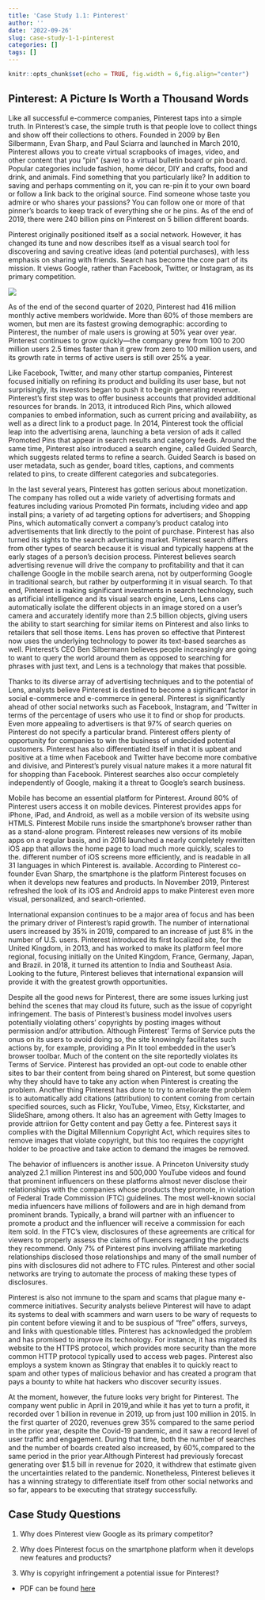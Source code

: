 ```yaml
---
title: 'Case Study 1.1: Pinterest'
author: ''
date: '2022-09-26'
slug: case-study-1-1-pinterest
categories: []
tags: []
---
```


```r
knitr::opts_chunk$set(echo = TRUE, fig.width = 6,fig.align="center")
```


## Pinterest: A Picture Is Worth a Thousand Words

Like all successful e-commerce companies, Pinterest taps into a simple truth. In
Pinterest’s case, the simple truth is that people love to collect things and show off
their collections to others. Founded in 2009 by Ben Silbermann, Evan Sharp, and
Paul Sciarra and launched in March 2010, Pinterest allows you to create virtual
scrapbooks of images, video, and other content that you “pin” (save) to a virtual
bulletin board or pin board. Popular categories include fashion, home décor, DIY
and crafts, food and drink, and animals. Find something that you particularly like?
In addition to saving and perhaps commenting on it, you can re-pin it to your own
board or follow a link back to the original source. Find someone whose taste you
admire or who shares your passions? You can follow one or more of that pinner’s
boards to keep track of everything she or he pins. As of the end of 2019, there were
240 billion pins on Pinterest on 5 billion different boards.

Pinterest originally positioned itself as a social network. However, it has changed
its tune and now describes itself as a visual search tool for discovering and saving
creative ideas (and potential purchases), with less emphasis on sharing with
friends. Search has become the core part of its mission. It views Google, rather than
Facebook, Twitter, or Instagram, as its primary competition.


![](/image/EC16_Fig_01-CS_Pinterest.jpg)

As of the end of the second quarter of 2020, Pinterest had 416 million monthly
active members worldwide. More than $60\%$ of those members are women, but men
are its fastest growing demographic: according to Pinterest, the number of male
users is growing at $50\%$ year over year. Pinterest continues to grow quickly—the
company grew from 100 to 200 million users 2.5 times faster than it grew from zero
to 100 million users, and its growth rate in terms of active users is still over $25\%$ a year.

Like Facebook, Twitter, and many other startup companies, Pinterest focused
initially on refining its product and building its user base, but not surprisingly, its
investors began to push it to begin generating revenue. Pinterest’s first step was to
offer business accounts that provided additional resources for brands. In 2013, it
introduced Rich Pins, which allowed companies to embed information, such as
current pricing and availability, as well as a direct link to a product page. In 2014,
Pinterest took the official leap into the advertising arena, launching a beta version
of ads it called Promoted Pins that appear in search results and category feeds.
Around the same time, Pinterest also introduced a search engine, called Guided
Search, which suggests related terms to refine a search. Guided Search is based on
user metadata, such as gender, board titles, captions, and comments related to pins, to create different categories and subcategories.

In the last several years, Pinterest has gotten serious about monetization. The company has rolled
out a wide variety of advertising formats and features including various Promoted Pin formats,
including video and app install pins; a variety of ad targeting options for advertisers; and
Shopping Pins, which automatically convert a company’s product catalog into advertisements that
link directly to the point of purchase. Pinterest has also turned its sights to the search advertising
market. Pinterest search differs from other types of search because it is visual and typically
happens at the early stages of a person's decision process. Pinterest believes search advertising
revenue will drive the company to profitability and that it can challenge Google in the mobile
search arena, not by outperforming Google in traditional search, but rather by outperforming it in
visual search. To that end, Pinterest is making significant investments in search technology, such
as artificial intelligence and its visual search engine, Lens, Lens can automatically isolate the
different objects in an image stored on a user's camera and accurately identify more than 2.5
billion objects, giving users the ability to start searching for similar items on Pinterest and also
links to retailers that sell those items. Lens has proven so effective that Pinterest now uses the
underlying technology to power its text-based searches as well. Pinterest’s CEO Ben Silbermann
believes people increasingly are going to want to query the world around them as opposed to
searching for phrases with just text, and Lens is a technology that makes that possible.

Thanks to its diverse array of advertising techniques and to the potential of Lens, analysts believe
Pinterest is destined to become a significant factor in social e-commerce and e-commerce in
general. Pinterest is significantly ahead of other social networks such as Facebook, Instagram, and
‘Twitter in terms of the percentage of users who use it to find or shop for products. Even more
appealing to advertisers is that $97\%$ of search queries on Pinterest do not specify a particular
brand. Pinterest offers plenty of opportunity for companies to win the business of undecided
potential customers. Pinterest has also differentiated itself in that it is upbeat and positive at a time
when Facebook and Twitter have become more combative and divisive, and Pinterest’s purely
visual nature makes it a more natural fit for shopping than Facebook. Pinterest searches also occur
completely independently of Google, making it a threat to Google’s search business.

Mobile has become an essential platform for Pinterest. Around $80\%$ of Pinterest users access it on mobile
devices. Pinterest provides apps for iPhone, iPad, and Android, as well as a mobile version of its website
using HTMLS. Pinterest Mobile runs inside the smartphone’s browser rather than as a stand-alone
program. Pinterest releases new versions of its mobile apps on a regular basis, and in 2016 launched a
nearly completely rewritten iOS app that allows the home page to load much more quickly, scales to the.
different number of iOS screens more efficiently, and is readable in all 31 languages in which Pinterest is.
available. According to Pinterest co-founder Evan Sharp, the smartphone is the platform Pinterest
focuses on when it develops new features and products. In November 2019, Pinterest refreshed the look of its iOS and Android apps to make Pinterest even more visual, personalized, and search-oriented.

International expansion continues to be a major area of focus and has been the primary driver of
Pinterest’s rapid growth. The number of international users increased by $35\%$ in 2019, compared to an
increase of just $8\%$ in the number of U.S. users. Pinterest introduced its first localized site, for the United
Kingdom, in 2013, and has worked to make its platform feel more regional, focusing initially on the United Kingdom, France, Germany, Japan, and Brazil.
in 2018, it turned its attention to India and Southeast Asia.
Looking to the future, Pinterest believes that international expansion will provide it with the greatest growth opportunities.

Despite all the good news for Pinterest, there are some issues lurking just behind the scenes that may cloud its future, such as the issue of copyright infringement. The basis of Pinterest’s business model involves users potentially violating others’ copyrights by posting images without permission and/or attribution. Although Pinterest’ Terms of Service puts the onus on its users to avoid doing so, the site knowingly facilitates such actions by, for example, providing a Pin It tool embedded in the user’s browser toolbar. Much of the content on the site reportedly violates its Terms of Service. Pinterest has provided an opt-out code to enable other sites to bar their content from being shared on Pinterest, but some question why they should have to take any action when Pinterest is creating the problem. Another thing
Pinterest has done to try to ameliorate the problem is to automatically add citations (attribution) to content coming from certain specified sources, such as Flickr, YouTube, Vimeo, Etsy, Kickstarter, and SlideShare, among others.
It also has an agreement with Getty Images to provide attriion for Getty content and pay Getty a fee. Pinterest says it complies with the Digital Millennium Copyright Act, which requires sites to remove images that violate copyright, but this too requires the copyright holder to be proactive and take action to demand the images be removed.

The behavior of influencers is another issue. A Princeton University study analyzed 2.1 million Pinterest ins and 500,000 YouTube videos and found that prominent influencers on these platforms almost never disclose their relationships with the companies whose products they promote, in violation of Federal Trade Commission (FTC) guidelines. The most well-known social media infuencers have millions of followers and are in high demand from prominent brands. Typically, a brand will partner with an influencer to promote a product and the influencer will receive a commission for each item sold. In the FTC’s view, disclosures of these agreements are critical for viewers to properly assess the claims of fluencers regarding the products they recommend. Only $7\%$ of Pinterest pins involving affiliate marketing relationships disclosed those relationships and many of the small number of pins with disclosures did not adhere to FTC rules. Pinterest and other social networks are trying to automate the process of making these types of disclosures.


Pinterest is also not immune to the spam and scams that plague many e-commerce initiatives. Security analysts believe Pinterest will have to adapt its systems to deal with scammers and warn users to be wary of requests to pin content before viewing it and to be suspious of “free” offers, surveys, and links
with questionable titles. Pinterest has acknowledged the problem and has promised to improve its technology. For instance, it has migrated its website to the HTTPS protocol, which provides more security
than the more common HTTP protocol typically used to access web pages. Pinterest also employs a
system known as Stingray that enables it to quickly react to spam and other types of malicious behavior and has created a program that pays a bounty to white hat hackers who discover security issues.

At the moment, however, the future looks very bright for Pinterest. The company went public in April in 2019,and while it has yet to turn a profit, it recorded over $1$ billion in revenue in 2019,  up from just $100$ million in 2015. In the first quarter of 2020, revenues grew $35\%$ compared to the same period in the prior year, despite the Covid-19 pandemic, and it saw a record level of user traffic and engagement. During that time, both the number of searches and the number of boards created also increased, by $60\%$,compared to the same period in the prior year.Although Pinterest had previously forecast generating 
over $1.5 bill in revenue for 2020, it withdrew that estimate given the uncertainties related to the pandemic. Nonetheless, Pinterest believes it has a winning strategy to differentiate itself from other social networks and so far, appears to be executing that strategy successfully.


## Case Study Questions

1. Why does Pinterest view Google as its primary competitor?

2. Why does Pinterest focus on the smartphone platform when it develops new features and
products?

3. Why is copyright infringement a potential issue for Pinterest?

- PDF can be found [here](/pdf/case_study_1.pdf)